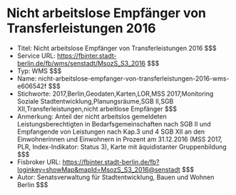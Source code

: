 # Nicht arbeitslose Empfänger von Transferleistungen 2016
- Titel: Nicht arbeitslose Empfänger von Transferleistungen 2016 $$$
- Service URL: https://fbinter.stadt-berlin.de/fb/wms/senstadt/MsozS_S3_2016 $$$
- Typ: WMS $$$
- Name: nicht-arbeitslose-empfanger-von-transferleistungen-2016-wms-e606542f $$$
- Stichworte: 2017,Berlin,Geodaten,Karten,LOR,MSS 2017,Monitoring Soziale Stadtentwicklung,Planungsräume,SGB II,SGB XII,Transferleistungen,nicht arbeitlose Empfänger $$$
- Anmerkung: Anteil der nicht arbeitslos gemeldeten Leistungsberechtigten in Bedarfsgemeinschaften nach SGB II und Empfangende von Leistungen nach Kap.3 und 4 SGB XII an den Einwohnerinnen und Einwohnern in Prozent am 31.12.2016 (MSS 2017, PLR, Index-Indikator: Status 3), Karte mit äquidistanter Gruppenbildung $$$
- Fisbroker URL: https://fbinter.stadt-berlin.de/fb?loginkey=showMap&mapId=MsozS_S3_2016@senstadt $$$
- Autor: Senatsverwaltung für Stadtentwicklung, Bauen und Wohnen Berlin $$$
